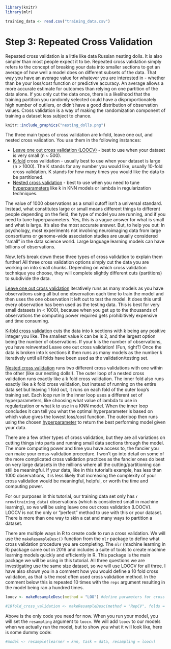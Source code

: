 ```r
library(knitr)
library(mlr)

training_data <- read.csv("training_data.csv")
```

# Step 3: Repeated Cross Validation {#crossval}

Repeated cross validation is a little like data Russian nesting dolls. It is also simpler than most people expect it to be. Repeated cross validation simply refers to the concept of breaking your data into smaller sections to get an average of how well a model does on different subsets of the data. That way you have an average value for whatever you are interested in - whether than be your loss/cost function or predictive accuracy. An average allows a more accurate estimate for outcomes than relying on one partition of the data alone. If you only cut the data once, there is a likelihood that the training partition you randomly selected could have a disproportionately high number of outliers, or didn't have a good distribution of observation values. Cross validation is a way of making the randomization component of training a dataset less subject to chance.

```r
knitr::include_graphics("nesting_dolls.png")
```

The three main types of cross validation are k-fold, leave one out, and nested cross validation. You use them in the following instances:

-   [Leave one out cross validation (LOOCV)](#loocv) - best to use when your dataset is very small (n \~ 500).
-   [K-fold](#kfold) cross validation - usually best to use when your dataset is large (n \> 1000). The K stands for any number you would like, usually 10-fold cross validation. K stands for how many times you would like the data to be partitioned.
-   [Nested cross validation](#nested) - best to use when you need to tune [hyperparameters](glossary.qmd#hyperparameters) like k in KNN models or lambda in regularization techniques.

The value of 1000 observations as a small cutoff isn't a universal standard. Instead, what constitutes large or small means different things to different people depending on the field, the type of model you are running, and if you need to tune hyperparameters. Yes, this is a vague answer for what is small and what is large. It's also the most accurate answer. But, to help you out: In psychology, most experiments not involving neuroimaging data from large consortiums or genome-wide association studies are usually considered "small" in the data science world. Large language learning models can have billions of observations.

Now, let's break down these three types of cross validation to explain them further! All three cross validation options simply cut the data you are working on into small chunks. Depending on which cross validation technique you choose, they will complete slightly different cuts (partitions) to subdivide the data.

[Leave one out cross validation](#loocv) iteratively runs as many models as you have observations using all but one observation each time to train the model and then uses the one observation it left out to test the model. It does this until every observation has been used as the testing data. This is best for very small datasets (n \< 1000), because when you get up to the thousands of observations the computing power required gets prohibitively expensive and time consuming.

[K-fold cross validation](#kfold) cuts the data into k sections with k being any positive integer you like. The smallest value k can be is 2, and the largest option being the number of observations. If your k is the number of observations, you have reinvented Leave one out cross validation! (Fun, right?) Once the data is broken into k sections it then runs as many models as the number k iteratively until all folds have been used as the validation/testing set.

[Nested cross validation](#nested) runs two different cross validations with one within the other (like our nesting dolls!). The outer loop of a nested cross validation runs exactly like a k fold cross validation. The inner fold also runs exactly like a k fold cross validation, but instead of running on the entire data set but leaving 1 fold out, it runs on each fold of the outer loop's training set. Each loop run in the inner loop uses a different set of hyperparameters, like choosing what value of lambda to use in regularization or what k to use in a KNN model. When the inner loop concludes it can tell you what the optimal hyperparameter is based on which value gives the lowest loss/cost function. The outerloop then runs using the chosen [hyperparameter](glossary.qmd#hyperparameters) to return the best performing model given your data.

There are a few other types of cross validation, but they are all variations on cutting things into parts and running small data sections through the model. The more computing power and time you have access to, the fancier you can make your cross-validation procedure. I won't go into detail on some of the more complicated cross validation practices as the fancier ones do best on very large datasets in the millions where all the cutting/partitioning can still be meaningful. If your data, like in this tutorial's example, has less than 1000 observations, it is less likely that increasing the complexity of your cross validation would be meaningful, helpful, or worth the time and computing power.

For our purposes in this tutorial, our training data set only has `r nrow(training_data)` observations (which is considered small in machine learning), so we will be using leave one out cross validation (LOOCV). LOOCV is not the only or "perfect" method to use with this or your dataset. There is more than one way to skin a cat and many ways to partition a dataset.

There are multiple ways in R to create code to run a cross validation. We will use the `makeResampleDesc()` function from the `mlr` package to define what cross validation procedure you are completing. The `mlr` (machine learning in R) package came out in 2016 and includes a suite of tools to create machine learning models quickly and efficiently in R. This package is the main package we will be using in this tutorial. All three questions we are investigating use the same size dataset, so we will use LOOCV for all three. I have also shown you in a comment how you would define a 10 fold cross validation, as that is the most often used cross validation method. In the comment below this is repeated 10 times with the `reps` argument resulting in the model being ran a hundred times.

```r

loocv <- makeResampleDesc(method = "LOO") #define parameters for cross validation

#10fold_cross_validation <- makeResampleDesc(method = "RepCV", folds = 10, reps = 10, stratify = TRUE) #If you want a different number of folds you can change the number to anything you like. If your number of folds is the same number as your observations than you have remade LOOCV!
```

Above is the only code you need for now. When you run your model, you will set the `resampling` argument to `loocv`. We will add `loocv` to our models when we actually run the model, but to show you what it will look like, here is some dummy code:

```r

#model <- resample(learner = knn, task = data, resampling = loocv)

```
